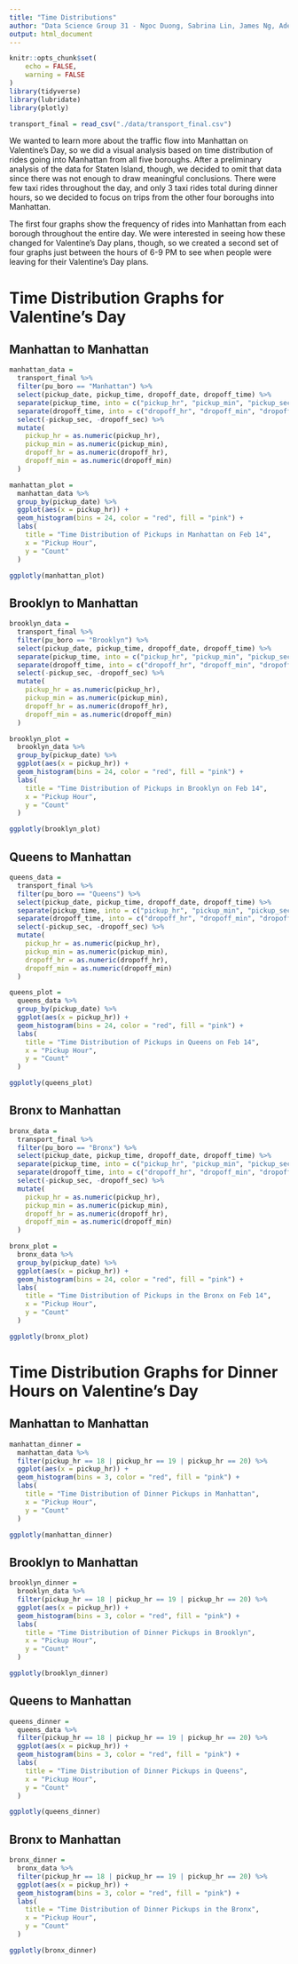 ```yaml
---
title: "Time Distributions"
author: "Data Science Group 31 - Ngoc Duong, Sabrina Lin, James Ng, Adeline Shin"
output: html_document
---
```


```r
knitr::opts_chunk$set(
	echo = FALSE,
	warning = FALSE
)
library(tidyverse)
library(lubridate)
library(plotly)

transport_final = read_csv("./data/transport_final.csv")
```

We wanted to learn more about the traffic flow into Manhattan on Valentine's Day, so we did a visual analysis based on time distribution of rides going into Manhattan from all five boroughs. After a preliminary analysis of the data for Staten Island, though, we decided to omit that data since there was not enough to draw meaningful conclusions. There were few taxi rides throughout the day, and only 3 taxi rides total during dinner hours, so we decided to focus on trips from the other four boroughs into Manhattan.

The first four graphs show the frequency of rides into Manhattan from each borough throughout the entire day. We were interested in seeing how these changed for Valentine's Day plans, though, so we created a second set of four graphs just between the hours of 6-9 PM to see when people were leaving for their Valentine's Day plans.

# Time Distribution Graphs for Valentine's Day
## Manhattan to Manhattan
```r
manhattan_data = 
  transport_final %>% 
  filter(pu_boro == "Manhattan") %>% 
  select(pickup_date, pickup_time, dropoff_date, dropoff_time) %>% 
  separate(pickup_time, into = c("pickup_hr", "pickup_min", "pickup_sec"), sep = ":") %>% 
  separate(dropoff_time, into = c("dropoff_hr", "dropoff_min", "dropoff_sec"), sep = ":") %>% 
  select(-pickup_sec, -dropoff_sec) %>% 
  mutate(
    pickup_hr = as.numeric(pickup_hr),
    pickup_min = as.numeric(pickup_min),
    dropoff_hr = as.numeric(dropoff_hr),
    dropoff_min = as.numeric(dropoff_min)
  )

manhattan_plot =
  manhattan_data %>% 
  group_by(pickup_date) %>% 
  ggplot(aes(x = pickup_hr)) +
  geom_histogram(bins = 24, color = "red", fill = "pink") +
  labs(
    title = "Time Distribution of Pickups in Manhattan on Feb 14",
    x = "Pickup Hour",
    y = "Count"
  )

ggplotly(manhattan_plot)
```

## Brooklyn to Manhattan
``` r
brooklyn_data =
  transport_final %>% 
  filter(pu_boro == "Brooklyn") %>% 
  select(pickup_date, pickup_time, dropoff_date, dropoff_time) %>% 
  separate(pickup_time, into = c("pickup_hr", "pickup_min", "pickup_sec"), sep = ":") %>% 
  separate(dropoff_time, into = c("dropoff_hr", "dropoff_min", "dropoff_sec"), sep = ":") %>% 
  select(-pickup_sec, -dropoff_sec) %>% 
  mutate(
    pickup_hr = as.numeric(pickup_hr),
    pickup_min = as.numeric(pickup_min),
    dropoff_hr = as.numeric(dropoff_hr),
    dropoff_min = as.numeric(dropoff_min)
  )

brooklyn_plot =
  brooklyn_data %>% 
  group_by(pickup_date) %>% 
  ggplot(aes(x = pickup_hr)) +
  geom_histogram(bins = 24, color = "red", fill = "pink") +
  labs(
    title = "Time Distribution of Pickups in Brooklyn on Feb 14",
    x = "Pickup Hour",
    y = "Count"
  )

ggplotly(brooklyn_plot)
```

## Queens to Manhattan
```r
queens_data =
  transport_final %>% 
  filter(pu_boro == "Queens") %>% 
  select(pickup_date, pickup_time, dropoff_date, dropoff_time) %>% 
  separate(pickup_time, into = c("pickup_hr", "pickup_min", "pickup_sec"), sep = ":") %>% 
  separate(dropoff_time, into = c("dropoff_hr", "dropoff_min", "dropoff_sec"), sep = ":") %>% 
  select(-pickup_sec, -dropoff_sec) %>% 
  mutate(
    pickup_hr = as.numeric(pickup_hr),
    pickup_min = as.numeric(pickup_min),
    dropoff_hr = as.numeric(dropoff_hr),
    dropoff_min = as.numeric(dropoff_min)
  )

queens_plot =
  queens_data %>% 
  group_by(pickup_date) %>% 
  ggplot(aes(x = pickup_hr)) +
  geom_histogram(bins = 24, color = "red", fill = "pink") +
  labs(
    title = "Time Distribution of Pickups in Queens on Feb 14",
    x = "Pickup Hour",
    y = "Count"
  )

ggplotly(queens_plot)
```

## Bronx to Manhattan
```r
bronx_data =
  transport_final %>% 
  filter(pu_boro == "Bronx") %>% 
  select(pickup_date, pickup_time, dropoff_date, dropoff_time) %>% 
  separate(pickup_time, into = c("pickup_hr", "pickup_min", "pickup_sec"), sep = ":") %>% 
  separate(dropoff_time, into = c("dropoff_hr", "dropoff_min", "dropoff_sec"), sep = ":") %>% 
  select(-pickup_sec, -dropoff_sec) %>% 
  mutate(
    pickup_hr = as.numeric(pickup_hr),
    pickup_min = as.numeric(pickup_min),
    dropoff_hr = as.numeric(dropoff_hr),
    dropoff_min = as.numeric(dropoff_min)
  )

bronx_plot =
  bronx_data %>% 
  group_by(pickup_date) %>% 
  ggplot(aes(x = pickup_hr)) +
  geom_histogram(bins = 24, color = "red", fill = "pink") +
  labs(
    title = "Time Distribution of Pickups in the Bronx on Feb 14",
    x = "Pickup Hour",
    y = "Count"
  )

ggplotly(bronx_plot)
```

# Time Distribution Graphs for Dinner Hours on Valentine's Day
## Manhattan to Manhattan
```r
manhattan_dinner =
  manhattan_data %>% 
  filter(pickup_hr == 18 | pickup_hr == 19 | pickup_hr == 20) %>% 
  ggplot(aes(x = pickup_hr)) +
  geom_histogram(bins = 3, color = "red", fill = "pink") +
  labs(
    title = "Time Distribution of Dinner Pickups in Manhattan",
    x = "Pickup Hour",
    y = "Count"
  )

ggplotly(manhattan_dinner)
```

## Brooklyn to Manhattan
```r
brooklyn_dinner =
  brooklyn_data %>% 
  filter(pickup_hr == 18 | pickup_hr == 19 | pickup_hr == 20) %>% 
  ggplot(aes(x = pickup_hr)) +
  geom_histogram(bins = 3, color = "red", fill = "pink") +
  labs(
    title = "Time Distribution of Dinner Pickups in Brooklyn",
    x = "Pickup Hour",
    y = "Count"
  )

ggplotly(brooklyn_dinner)
```

## Queens to Manhattan
```r
queens_dinner =
  queens_data %>% 
  filter(pickup_hr == 18 | pickup_hr == 19 | pickup_hr == 20) %>% 
  ggplot(aes(x = pickup_hr)) +
  geom_histogram(bins = 3, color = "red", fill = "pink") +
  labs(
    title = "Time Distribution of Dinner Pickups in Queens",
    x = "Pickup Hour",
    y = "Count"
  )

ggplotly(queens_dinner)
```

## Bronx to Manhattan
```r
bronx_dinner =
  bronx_data %>% 
  filter(pickup_hr == 18 | pickup_hr == 19 | pickup_hr == 20) %>% 
  ggplot(aes(x = pickup_hr)) +
  geom_histogram(bins = 3, color = "red", fill = "pink") +
  labs(
    title = "Time Distribution of Dinner Pickups in the Bronx",
    x = "Pickup Hour",
    y = "Count"
  )

ggplotly(bronx_dinner)
```

